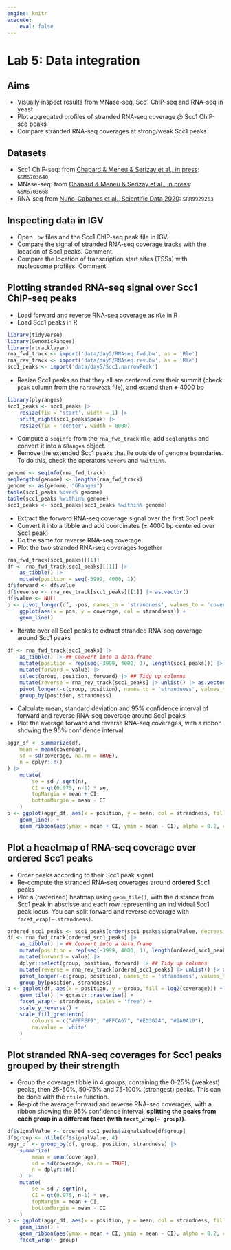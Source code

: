 ```yaml
---
engine: knitr
execute:
    eval: false
---
```


# Lab 5: Data integration

::: {.callout-note icon='true'}
## Aims

- Visually inspect results from MNase-seq, Scc1 ChIP-seq and RNA-seq in yeast
- Plot aggregated profiles of stranded RNA-seq coverage @ Scc1 ChIP-seq peaks
- Compare stranded RNA-seq coverages at strong/weak Scc1 peaks
:::

::: {.callout-tip icon='true'}
## Datasets

- Scc1 ChIP-seq: from [Chapard & Meneu & Serizay et al., in press](https://www.biorxiv.org/content/10.1101/2022.12.21.520625v2): `GSM6703640` 
- MNase-seq: from [Chapard & Meneu & Serizay et al., in press](https://www.biorxiv.org/content/10.1101/2022.12.21.520625v2): `GSM6703668` 
- RNA-seq from [Nuño-Cabanes et al., Scientific Data 2020](https://www.nature.com/articles/s41597-020-0412-z): `SRR9929263`
:::

<!-- 
- Scc1 track: /data/20220309_Christophe_GC-paper/data/S288c_Mpneumo/ChIP/tracks/CH219/CH219%5Eunmapped_CBS138%5Emapped_S288c_Mpneumo%5EEHEJFT.CPM.bw
- Scc1 peaks: /data/20220309_Christophe_GC-paper/data/S288c_Mpneumo/ChIP/peaks/CH219/CH219_vs-CH220_genome-S288c_Mpneumo_EHEJFT_peaks.narrowPeak
- MNase track: /data/20220309_Christophe_GC-paper/data/S288c_Mpneumo/MNase/tracks/CH206/CH206%5Emapped_S288c_Mpneumo%5Efiltered%5E130-200%5EHS5L1A.130-200.CPM.bw

cp /data/20220309_Christophe_GC-paper/data/S288c_Mpneumo/ChIP/tracks/CH219/CH219^unmapped_CBS138^mapped_S288c_Mpneumo^EHEJFT.CPM.bw EpigenomicsDataAnalysis_2023/data/day5/Scc1.bw
grep -vP 'Mpneumo\t' /data/20220309_Christophe_GC-paper/data/S288c_Mpneumo/ChIP/peaks/CH219/CH219_vs-CH220_genome-S288c_Mpneumo_EHEJFT_peaks.narrowPeak | sed 's,CH219_vs-CH220_genome-S288c_Mpneumo_EHEJFT_,,' > EpigenomicsDataAnalysis_2023/data/day5/Scc1.narrowPeak
cp /data/20220309_Christophe_GC-paper/data/S288c_Mpneumo/MNase/tracks/CH206/CH206^mapped_S288c_Mpneumo^filtered^130-200^HS5L1A.130-200.CPM.bw EpigenomicsDataAnalysis_2023/data/day5/MNase.filtered^130-200bp.bw
cp ~/EpigenomicsDataAnalysis_2023/data/tracks/RNAseq_WT_rep1_R64-1-1.fwd.CPM.bw ~/EpigenomicsDataAnalysis_2023/data/day5/RNAseq.fwd.bw
cp ~/EpigenomicsDataAnalysis_2023/data/tracks/RNAseq_WT_rep1_R64-1-1.rev.CPM.bw ~/EpigenomicsDataAnalysis_2023/data/day5/RNAseq.rev.bw
-->

## Inspecting data in IGV

- Open `.bw` files and the Scc1 ChIP-seq peak file in IGV. 
- Compare the signal of stranded RNA-seq coverage tracks with the location of Scc1 peaks. Comment.
- Compare the location of transcription start sites (TSSs) with nucleosome profiles. Comment.

## Plotting stranded RNA-seq signal over Scc1 ChIP-seq peaks

- Load forward and reverse RNA-seq coverage as `Rle` in R
- Load Scc1 peaks in R

::: {.callout-answer .icon .callout-note collapse=true}
```r
library(tidyverse)
library(GenomicRanges)
library(rtracklayer)
rna_fwd_track <- import('data/day5/RNAseq.fwd.bw', as = 'Rle')
rna_rev_track <- import('data/day5/RNAseq.rev.bw', as = 'Rle')
scc1_peaks <- import('data/day5/Scc1.narrowPeak')
```
:::

- Resize Scc1 peaks so that they all are centered over their summit (check `peak` column from the `narrowPeak` file), and extend then ± 4000 bp

::: {.callout-answer .icon .callout-note collapse=true}
```r
library(plyranges)
scc1_peaks <- scc1_peaks |> 
    resize(fix = 'start', width = 1) |> 
    shift_right(scc1_peaks$peak) |> 
    resize(fix = 'center', width = 8000)
```
:::

- Compute a `seqinfo` from the `rna_fwd_track` `Rle`, add `seqlengths` and convert it into a `GRanges` object. 
- Remove the extended Scc1 peaks that lie outside of genome boundaries. To do this, check the operators `%over%` and `%within%`. 

::: {.callout-answer .icon .callout-note collapse=true}
```r
genome <- seqinfo(rna_fwd_track)
seqlengths(genome) <- lengths(rna_fwd_track)
genome <- as(genome, "GRanges")
table(scc1_peaks %over% genome)
table(scc1_peaks %within% genome)
scc1_peaks <- scc1_peaks[scc1_peaks %within% genome]
```
:::

- Extract the forward RNA-seq coverage signal over the first Scc1 peak 
- Convert it into a tibble and add coordinates (± 4000 bp centered over Scc1 peak)
- Do the same for reverse RNA-seq coverage 
- Plot the two stranded RNA-seq coverages together

::: {.callout-answer .icon .callout-note collapse=true}
```r
rna_fwd_track[scc1_peaks][[1]]
df <- rna_fwd_track[scc1_peaks][[1]] |> 
    as_tibble() |>
    mutate(position = seq(-3999, 4000, 1))
df$forward <- df$value
df$reverse <- rna_rev_track[scc1_peaks][[1]] |> as.vector()
df$value <- NULL
p <- pivot_longer(df, -pos, names_to = 'strandness', values_to = 'coverage') |>
    ggplot(aes(x = pos, y = coverage, col = strandness)) + 
    geom_line()
```
:::

- Iterate over all Scc1 peaks to extract stranded RNA-seq coverage around Scc1 peaks

::: {.callout-answer .icon .callout-note collapse=true}
```r
df <- rna_fwd_track[scc1_peaks] |>
    as_tibble() |> ## Convert into a data.frame
    mutate(position = rep(seq(-3999, 4000, 1), length(scc1_peaks))) |> ## Repeat the position (± 4000bp) as many times as the number of Scc1 peaks
    mutate(forward = value) |> 
    select(group, position, forward) |> ## Tidy up columns
    mutate(reverse = rna_rev_track[scc1_peaks] |> unlist() |> as.vector()) |> ## Add reverse scores
    pivot_longer(-c(group, position), names_to = 'strandness', values_to = 'coverage') |>
    group_by(position, strandness) 
```
:::

- Calculate mean, standard deviation and 95% confidence interval of forward and reverse RNA-seq coverage around Scc1 peaks
- Plot the average forward and reverse RNA-seq coverages, with a ribbon showing the 95% confidence interval. 

::: {.callout-answer .icon .callout-note collapse=true}
```r
aggr_df <- summarize(df, 
    mean = mean(coverage), 
    sd = sd(coverage, na.rm = TRUE), 
    n = dplyr::n()
) |>
    mutate(
        se = sd / sqrt(n),
        CI = qt(0.975, n-1) * se,
        topMargin = mean + CI,
        bottomMargin = mean - CI
    )
p <- ggplot(aggr_df, aes(x = position, y = mean, col = strandness, fill = strandness)) + 
    geom_line() + 
    geom_ribbon(aes(ymax = mean + CI, ymin = mean - CI), alpha = 0.2, col = NA)
```
:::

## Plot a heaetmap of RNA-seq coverage over ordered Scc1 peaks

- Order peaks according to their Scc1 peak signal
- Re-compute the stranded RNA-seq coverages around **ordered** Scc1 peaks
- Plot a (rasterized) heatmap using `geom_tile()`, with the distance from Scc1 peak in abscisse and each row representing an individual Scc1 peak locus. You can split forward and reverse coverage with `facet_wrap(~ strandness)`. 

::: {.callout-answer .icon .callout-note collapse=true}
```r
ordered_scc1_peaks <- scc1_peaks[order(scc1_peaks$signalValue, decreasing = TRUE)]
df <- rna_fwd_track[ordered_scc1_peaks] |>
    as_tibble() |> ## Convert into a data.frame
    mutate(position = rep(seq(-3999, 4000, 1), length(ordered_scc1_peaks))) |> ## Repeat the position (± 4000bp) as many times as the number of Scc1 peaks
    mutate(forward = value) |> 
    dplyr::select(group, position, forward) |> ## Tidy up columns
    mutate(reverse = rna_rev_track[ordered_scc1_peaks] |> unlist() |> as.vector()) |> ## Add reverse scores
    pivot_longer(-c(group, position), names_to = 'strandness', values_to = 'coverage') |>
    group_by(position, strandness) 
p <- ggplot(df, aes(x = position, y = group, fill = log2(coverage))) + 
    geom_tile() |> ggrastr::rasterise() + 
    facet_wrap(~ strandness, scales = 'free') +
    scale_y_reverse() +
    scale_fill_gradientn(
        colours = c("#FFFEF9", "#FFCA67", "#ED3024", "#1A0A10"), 
        na.value = 'white'
    )
```
:::

## Plot stranded RNA-seq coverages for Scc1 peaks grouped by their strength

- Group the coverage tibble in 4 groups, containing the 0-25% (weakest) peaks, then 25-50%, 50-75% and 75-100% (strongest) peaks. This can be done with the `ntile` function. 
- Re-plot the average forward and reverse RNA-seq coverages, with a ribbon showing the 95% confidence interval, **splitting the peaks from each group in a different facet (with `facet_wrap(~ group)`)**. 

::: {.callout-answer .icon .callout-note collapse=true}
```r
df$signalValue <- ordered_scc1_peaks$signalValue[df$group]
df$group <- ntile(df$signalValue, 4)
aggr_df <- group_by(df, group, position, strandness) |>
    summarize( 
        mean = mean(coverage), 
        sd = sd(coverage, na.rm = TRUE), 
        n = dplyr::n()
    ) |>
    mutate(
        se = sd / sqrt(n),
        CI = qt(0.975, n-1) * se,
        topMargin = mean + CI,
        bottomMargin = mean - CI
    )
p <- ggplot(aggr_df, aes(x = position, y = mean, col = strandness, fill = strandness)) + 
    geom_line() + 
    geom_ribbon(aes(ymax = mean + CI, ymin = mean - CI), alpha = 0.2, col = NA) +
    facet_wrap(~ group)
```
:::
